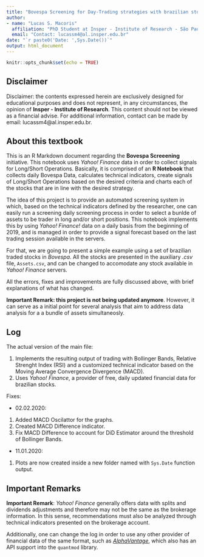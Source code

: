 ```yaml
---
title: "Bovespa Screening for Day-Trading strategies with brazilian stocks"
author: 
- name: "Lucas S. Macoris"
  affiliation: "PhD Student at Insper - Institute of Research - São Paulo - Brazil"
  email: "Contact: lucassm4@al.insper.edu.br"
date: "`r paste0('Date: ',Sys.Date())`"
output: html_document
---
```


```r
knitr::opts_chunk$set(echo = TRUE)
```

## Disclaimer

Disclaimer: the contents expressed herein are exclusively designed for educational purposes and does not represent, in any circumstances, the opinion of **Insper - Institute of Research**. This content should not be viewed as a financial advise. For additional information, contact can be made by email: lucassm4@al.insper.edu.br.


## About this textbook

This is an R Markdown document regarding the **Bovespa Screeening** initiative. This notebook  uses *Yahoo! Finance* data in order to collect signals for Long/Short Operations. Basically, it is comprised of an **R Notebook** that collects daily Bovespa Data, calculates technical indicators, create signals of Long/Short Operations based on the desired criteria and charts each of the stocks that are in line with the desired strategy.

The idea of this project is to provide an automated screening system in which, based on the technical indicators defined by the researcher, one can easily run a screening daily screening process in order to select a bunlde of assets to be trader in long and/or short positions. This notebook implements this by using *Yahoo! Finance!* data on a daily basis from the beginning of 2019, and is managed in order to provide a signal forecast based on the last trading session available in the servers.

For that, we are going to present a simple example using a set of brazilian traded stocks in *Bovespa*. All the stocks are presented in the auxiliary *.csv* file, `Assets.csv`, and can be changed to accomodate any stock available in *Yahoo! Finance* servers.

All the errors, fixes and improvements are fully discussed above, with brief explanations of what has changed. 

**Important Remark: this project is not being updated anymore**. However, it can serve as a initial point for several analysis that aim to address data analysis for a a bundle of assets simultaneosly.

## Log

The actual version of the main file:

1. Implements the resulting output of trading with Bollinger Bands, Relative Strenght Index (RSI) and a customized technical indicator based on the Moving Average Convergence Divergence (MACD).
2. Uses *Yahoo! Finance*, a provider of free, daily updated financial data for brazilian stocks.

Fixes:

- 02.02.2020:

1. Added MACD Oscilattor for the graphs.
2. Created MACD Difference indicator.
3. Fix MACD Difference to account for DiD Estimator around the threshold of Bollinger Bands.

- 11.01.2020:
1. Plots are now created inside a new folder named with `Sys.Date` function output.

## Important Remarks

**Important Remark**: *Yahoo! Finance* generally offers data with splits and dividends adjustments and therefore may not be the same as the brokerage information. In this sense, recommendations must also be analyzed through technical indicators presented on the brokerage account.

Additionally, one can change the log in order to use any other provider of financial data of the same format, such as [*AlphaVantage*](https://www.alphavantage.co/), which also has an API support into the `quantmod` library.

